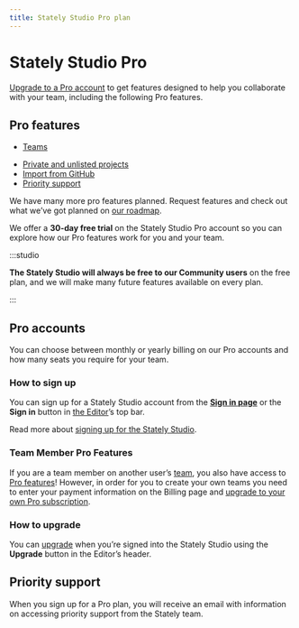 ```yaml
---
title: Stately Studio Pro plan
---
```



# Stately Studio Pro

[Upgrade to a Pro account](https://stately.ai/pricing) to get features designed to help you collaborate with your team, including the following Pro features.

## Pro features

- [Teams](/teams)
<!-- - Versions -->
- [Private and unlisted projects](/projects#change-a-projects-visibility)
- [Import from GitHub](/import-from-github)
- [Priority support](/studio-pro-plan#priority-support)

We have many more pro features planned. Request features and check out what we’ve got planned on [our roadmap](https://statelyai.canny.ai).

We offer a **30-day free trial** on the Stately Studio Pro account so you can explore how our Pro features work for you and your team.

:::studio

**The Stately Studio will always be free to our Community users** on the free plan, and we will make many future features available on every plan.

:::

## Pro accounts

You can choose between monthly or yearly billing on our Pro accounts and how many seats you require for your team.

### How to sign up

You can sign up for a Stately Studio account from the [**Sign in page**](https://stately.ai/registry/login) or the **Sign in** button in [the Editor](https://stately.ai/editor)’s top bar.

Read more about [signing up for the Stately Studio](/sign-up).

### Team Member Pro Features

If you are a team member on another user’s [team](/teams), you also have access to [Pro features](#pro-features)! However, in order for you to create your own teams you need to enter your payment information on the Billing page and [upgrade to your own Pro subscription](/upgrade).

### How to upgrade

You can [upgrade](/upgrade) when you’re signed into the Stately Studio using the **Upgrade** button in the Editor’s header.

## Priority support

When you sign up for a Pro plan, you will receive an email with information on accessing priority support from the Stately team.
